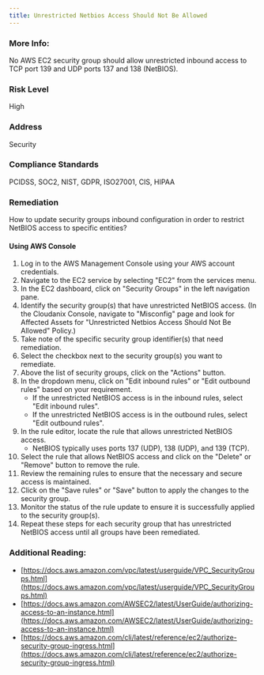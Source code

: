 ```yaml
---
title: Unrestricted Netbios Access Should Not Be Allowed
---
```


### More Info:

No AWS EC2 security group should allow unrestricted inbound access to TCP port 139 and UDP ports 137 and 138 (NetBIOS).

### Risk Level

High

### Address

Security

### Compliance Standards

PCIDSS, SOC2, NIST, GDPR, ISO27001, CIS, HIPAA

### Remediation

How to update security groups inbound configuration in order to restrict NetBIOS access to specific entities?

#### Using AWS Console

1. Log in to the AWS Management Console using your AWS account credentials.
2. Navigate to the EC2 service by selecting "EC2" from the services menu.
3. In the EC2 dashboard, click on "Security Groups" in the left navigation pane.
4. Identify the security group(s) that have unrestricted NetBIOS access.
    (In the Cloudanix Console, navigate to "Misconfig" page and look for Affected Assets for "Unrestricted Netbios Access Should Not Be Allowed" Policy.)
5. Take note of the specific security group identifier(s) that need remediation.
6. Select the checkbox next to the security group(s) you want to remediate.
7. Above the list of security groups, click on the "Actions" button.
8. In the dropdown menu, click on "Edit inbound rules" or "Edit outbound rules" based on your requirement.
   - If the unrestricted NetBIOS access is in the inbound rules, select "Edit inbound rules".
   - If the unrestricted NetBIOS access is in the outbound rules, select "Edit outbound rules".
9. In the rule editor, locate the rule that allows unrestricted NetBIOS access.
   - NetBIOS typically uses ports 137 (UDP), 138 (UDP), and 139 (TCP).
10. Select the rule that allows NetBIOS access and click on the "Delete" or "Remove" button to remove the rule.
11. Review the remaining rules to ensure that the necessary and secure access is maintained.
12. Click on the "Save rules" or "Save" button to apply the changes to the security group.
13. Monitor the status of the rule update to ensure it is successfully applied to the security group(s).
14. Repeat these steps for each security group that has unrestricted NetBIOS access until all groups have been remediated.

### Additional Reading:

- [https://docs.aws.amazon.com/vpc/latest/userguide/VPC_SecurityGroups.html](https://docs.aws.amazon.com/vpc/latest/userguide/VPC_SecurityGroups.html)
- [https://docs.aws.amazon.com/AWSEC2/latest/UserGuide/authorizing-access-to-an-instance.html](https://docs.aws.amazon.com/AWSEC2/latest/UserGuide/authorizing-access-to-an-instance.html)
- [https://docs.aws.amazon.com/cli/latest/reference/ec2/authorize-security-group-ingress.html](https://docs.aws.amazon.com/cli/latest/reference/ec2/authorize-security-group-ingress.html)
